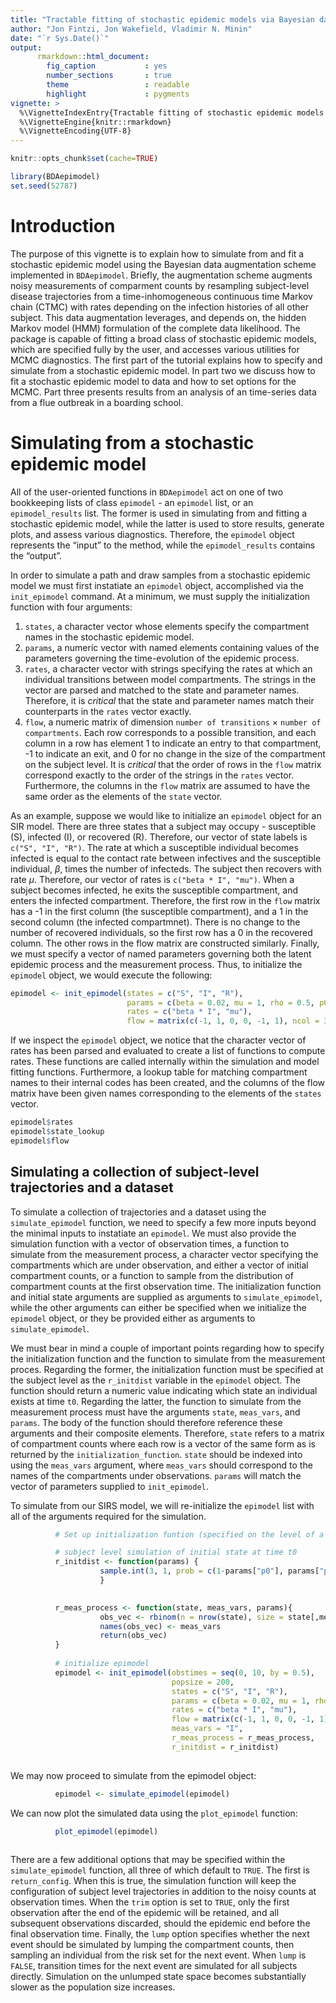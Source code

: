 ```yaml
---
title: "Tractable fitting of stochastic epidemic models via Bayesian data augmentation using BDAepimodel"
author: "Jon Fintzi, Jon Wakefield, Vladimir N. Minin"
date: "`r Sys.Date()`"
output:
      rmarkdown::html_document:
        fig_caption           : yes
        number_sections       : true 
        theme                 : readable
        highlight             : pygments
vignette: >
  %\VignetteIndexEntry{Tractable fitting of stochastic epidemic models via Bayesian data augmentation using BDAepimodel}
  %\VignetteEngine{knitr::rmarkdown}
  %\VignetteEncoding{UTF-8}
---
```


```r
knitr::opts_chunk$set(cache=TRUE)
```

```r
library(BDAepimodel)
set.seed(52787)

```


# Introduction
The purpose of this vignette is to explain how to simulate from and fit a stochastic epidemic model using the Bayesian data augmentation scheme implemented in `BDAepimodel`. Briefly, the augmentation scheme augments noisy measurements of comparment counts by resampling subject-level disease trajectories from a time-inhomogeneous continuous time Markov chain (CTMC) with rates depending on the infection histories of all other subject. This data augmentation leverages, and depends on, the hidden Markov model (HMM) formulation of the complete data likelihood. The package is capable of fitting a broad class of stochastic epidemic models, which are specified fully by the user, and accesses various utilities for MCMC diagnostics. The first part of the tutorial explains how to specify and simulate from a stochastic epidemic model. In part two we discuss how to fit a stochastic epidemic model to data and how to set options for the MCMC. Part three presents results from an analysis of an time-series data from a flue outbreak in a boarding school. 

# Simulating from a stochastic epidemic model

All of the user-oriented functions in `BDAepimodel` act on one of two bookkeeping lists of class `epimodel` - an `epimodel` list, or an `epimodel_results` list. The former is used in simulating from and fitting a stochastic epidemic model, while the latter is used to store results, generate plots, and assess various diagnostics. Therefore, the `epimodel` object represents the "input" to the method, while the `epimodel_results` contains the "output". 

In order to simulate a path and draw samples from a stochastic epidemic model we must first instatiate an `epimodel` object, accomplished via the `init_epimodel` command. At a minimum, we must supply the initialization function with four arguments:

1. `states`, a character vector whose elements specify the compartment names in the stochastic epidemic model. 
2. `params`, a numeric vector with named elements containing values of the parameters governing the time-evolution of the epidemic process. 
3. `rates`, a character vector with strings specifying the rates at which an individual transitions between model compartments. The strings in the vector are parsed and matched to the state and parameter names. Therefore, it is *critical* that the state and parameter names match their counterparts in the `rates` vector exactly. 
4. `flow`, a numeric matrix of dimension `number of transitions` $\times$ `number of compartments`. Each row corresponds to a possible transition, and each column in a row has element 1 to indicate an entry to that compartment, -1 to indicate an exit, and 0 for no change in the size of the compartment on the subject level. It is *critical* that the order of rows in the `flow` matrix correspond exactly to the order of the strings in the `rates` vector. Furthermore, the columns in the `flow` matrix are assumed to have the same order as the elements of the `state` vector. 

As an example, suppose we would like to initialize an `epimodel` object for an SIR model. There are three states that a subject may occupy - susceptible (S), infected (I), or recovered (R). Therefore, our vector of state labels is `c("S", "I", "R")`.  The rate at which a susceptible individual becomes infected is equal to the contact rate between infectives and the susceptible individual, $\beta$, times the number of infecteds. The subject then recovers with rate $\mu$. Therefore, our vector of rates is `c("beta * I", "mu")`. When a subject becomes infected, he exits the susceptible compartment, and enters the infected compartment. Therefore, the first row in the `flow` matrix has a -1 in the first column (the susceptible compartment), and a 1 in the second column (the infected compartmnet). There is no change to the number of recovered individuals, so the first row has a 0 in the recovered column. The other rows in the flow matrix are constructed similarly. Finally, we must specify a vector of named parameters governing both the latent epidemic process and the measurement process. Thus, to initialize the `epimodel` object, we would execute the following: 

```r
epimodel <- init_epimodel(states = c("S", "I", "R"), 
                          params = c(beta = 0.02, mu = 1, rho = 0.5, p0 = 0.05), 
                          rates = c("beta * I", "mu"), 
                          flow = matrix(c(-1, 1, 0, 0, -1, 1), ncol = 3, byrow = T))
```

If we inspect the `epimodel` object, we notice that the character vector of rates has been parsed and evaluated to create a list of functions to compute rates. These functions are called internally within the simulation and model fitting functions. Furthermore, a lookup table for matching compartment names to their internal codes has been created, and the columns of the flow matrix have been given names corresponding to the elements of the `states` vector. 
```r
epimodel$rates
epimodel$state_lookup
epimodel$flow
```


## Simulating a collection of subject-level trajectories and a dataset

To simulate a collection of trajectories and a dataset using the `simulate_epimodel` function, we need to specify a few more inputs beyond the minimal inputs to instatiate an `epimodel`. We must also provide the simulation function with a vector of observation times, a function to simulate from the measurement process, a character vector specifying the compartments which are under observation, and either a vector of initial compartment counts, or a function to sample from the distribution of compartment counts at the first observation time. The initialization function and initial state arguments are supplied as arguments to `simulate_epimodel`, while the other arguments can either be specified when we initialize the `epimodel` object, or they be provided either as arguments to `simulate_epimodel`. 

We must bear in mind a couple of important points regarding how to specify the initialization function and the function to simulate from the measurement proces. Regarding the former, the initialization function must be specified at the subject level as the `r_initdist` variable in the `epimodel` object. The function should return a numeric value indicating which state an individual exists at time `t0`. Regarding the latter, the function to simulate from the measurement process must have the arguments `state`, `meas_vars`, and `params`. The body of the function should therefore reference these arguments and their composite elements. Therefore, `state` refers to a matrix of compartment counts where each row is a vector of the same form as is returned by the `initialization_function`. `state` should be indexed into using the `meas_vars` argument, where `meas_vars` should correspond to the names of the compartments under observations. `params` will match the vector of parameters supplied to `init_epimodel`. 

To simulate from our SIRS model, we will re-initialize the `epimodel` list with all of the arguments required for the simulation. 

```r
          # Set up initialization funtion (specified on the level of a single subject as r_initdist) and measurement process function

          # subject level simulation of initial state at time t0
          r_initdist <- function(params) {
                    sample.int(3, 1, prob = c(1-params["p0"], params["p0"], 0))
                    }

          
          r_meas_process <- function(state, meas_vars, params){
                    obs_vec <- rbinom(n = nrow(state), size = state[,meas_vars, drop = FALSE], prob = params["rho"])
                    names(obs_vec) <- meas_vars
                    return(obs_vec)
          }
          
          # initialize epimodel
          epimodel <- init_epimodel(obstimes = seq(0, 10, by = 0.5),
                                    popsize = 200,
                                    states = c("S", "I", "R"), 
                                    params = c(beta = 0.02, mu = 1, rho = 0.5, p0 = 0.05), 
                                    rates = c("beta * I", "mu"), 
                                    flow = matrix(c(-1, 1, 0, 0, -1, 1), ncol = 3, byrow = T), 
                                    meas_vars = "I",
                                    r_meas_process = r_meas_process,
                                    r_initdist = r_initdist)
          
```

We may now proceed to simulate from the epimodel object:
```r
          epimodel <- simulate_epimodel(epimodel)
```
We can now plot the simulated data using the `plot_epimodel` function: 
```r
          plot_epimodel(epimodel)
          
```

There are a few additional options that may be specified within the `simulate_epimodel` function, all three of which default to `TRUE`. The first is `return_config`. When this is true, the simulation function will keep the configuration of subject level trajectories in addition to the noisy counts at observation times. When the `trim` option is set to `TRUE`, only the first observation after the end of the epidemic will be retained, and all subsequent observations discarded, should the epidemic end before the final observation time. Finally, the `lump` option specifies whether the next event should be simulated by lumping the compartment counts, then sampling an individual from the risk set for the next event. When `lump` is `FALSE`, transition times for the next event are simulated for all subjects directly. Simulation on the unlumped state space becomes substantially slower as the population size increases.  


